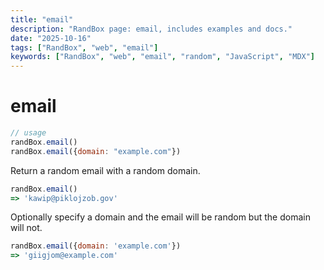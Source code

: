 ```yaml
---
title: "email"
description: "RandBox page: email, includes examples and docs."
date: "2025-10-16"
tags: ["RandBox", "web", "email"]
keywords: ["RandBox", "web", "email", "random", "JavaScript", "MDX"]
---
```


# email

```js
// usage
randBox.email()
randBox.email({domain: "example.com"})
```

Return a random email with a random domain.

```js
randBox.email()
=> 'kawip@piklojzob.gov'
```

Optionally specify a domain and the email will be random but the domain will not.

```js
randBox.email({domain: 'example.com'})
=> 'giigjom@example.com'
```

